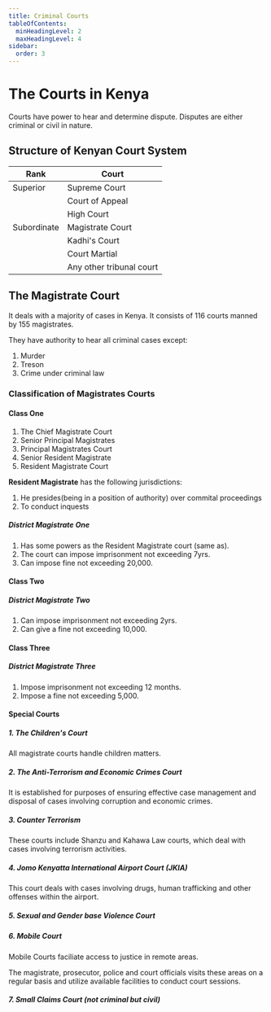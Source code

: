 ```yaml
---
title: Criminal Courts
tableOfContents: 
  minHeadingLevel: 2
  maxHeadingLevel: 4
sidebar:
  order: 3
---
```



# The Courts in Kenya

Courts have power to hear and determine dispute. Disputes are either criminal or
civil in nature.

## Structure of Kenyan Court System
|Rank| Court|
|------|-----|
|Superior| Supreme Court|
|| Court of Appeal |
|| High Court |
|Subordinate| Magistrate Court |
|| Kadhi's Court |
|| Court Martial |
|| Any other tribunal court |

## The Magistrate Court 

It deals with a majority of cases in Kenya. It consists of 116 courts manned by
155 magistrates.

They have authority to hear all criminal cases except:
1. Murder
2. Treson
3. Crime under criminal law

### Classification of Magistrates Courts

#### Class One

1. The Chief Magistrate Court
2. Senior Principal Magistrates
3. Principal Magistrates Court
4. Senior Resident Magistrate
5. Resident Magistrate Court

**Resident Magistrate** has the following jurisdictions:

1. He presides(being in a position of authority) over commital proceedings
2. To conduct inquests

##### District Magistrate One

1. Has some powers as the Resident Magistrate court (same as).
2. The court can impose imprisonment not exceeding 7yrs.
3. Can impose fine not exceeding 20,000.

#### Class Two

##### District Magistrate Two 

1. Can impose imprisonment not exceeding 2yrs.
2. Can give a fine not exceeding 10,000.

#### Class Three

##### District Magistrate Three

1. Impose imprisonment not exceeding 12 months.
2. Impose a fine not exceeding 5,000.

#### Special Courts

##### 1. The Children's Court

All magistrate courts handle children matters.

##### 2. The Anti-Terrorism and Economic Crimes Court

It is established for purposes of ensuring effective case management and disposal
of cases involving corruption and economic crimes.

##### 3. Counter Terrorism

These courts include Shanzu and Kahawa Law courts, which deal with cases involving
terrorism activities.

##### 4. Jomo Kenyatta International Airport Court (JKIA)

This court deals with cases involving drugs, human trafficking and other offenses
within the airport.

##### 5. Sexual and Gender base Violence Court

##### 6. Mobile Court

Mobile Courts faciliate access to justice in remote areas.

The magistrate, prosecutor, police and court officials visits these areas on a
regular basis and utilize available facilities to conduct court sessions.

##### 7. Small Claims Court (not criminal but civil)

<Source
  name="The Judiciary of Kenya"
  href="https://judiciary.go.ke/magistrate-courts/"
  type="ref"
/>


